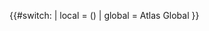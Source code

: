 <noinclude>
{{X/Template
|description=Mapping template for the [[Form:Create|Create form]] (Section template, <code>source</code> parameter).
|forms=
{{X/Template/Form|1|form=Create}}
{{X/Template/Template|2|template=X/Forms/Create/Source}}
|i18n=
{{X/Template/i18n|i18n=atlas-form-create-section-source-local}}
}}
</noinclude><includeonly>{{#switch: {{{1}}}
| local = {{SITENAME}}	({{int:atlas-form-create-section-source-local}})
| global = Atlas Global
}}</includeonly>